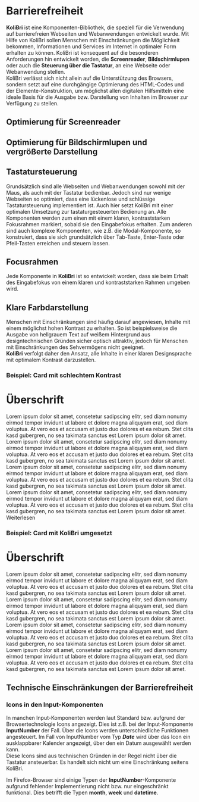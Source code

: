 
<Meta title="Barrierefreiheit" />

# Barrierefreiheit

**KoliBri** ist eine Komponenten-Bibliothek, die speziell für die Verwendung auf barrierefreien
Webseiten und Webanwendungen entwickelt wurde.
Mit Hilfe von KoliBri sollen Menschen mit Einschränkungen die Möglichkeit bekommen,
Informationen und Services im Internet in optimaler Form erhalten zu können.
KoliBri ist konsequent auf die besonderen Anforderungen hin entwickelt worden,
die **Screenreader**, **Bildschirmlupen** oder auch die **Steuerung über die Tastatur**,
an eine Webseite oder Webanwendung stellen.<br/>
KoliBri verlässt sich nicht allein auf die Unterstützung des Browsers, sondern setzt auf eine durchgängige
Optimierung des HTML-Codes und der Elemente-Konstruktion, um möglichst allen digitalen Hilfsmitteln eine ideale
Basis für die Ausgabe bzw. Darstellung von Inhalten im Browser zur Verfügung zu stellen.

## Optimierung für Screenreader

## Optimierung für Bildschirmlupen und vergrößerte Darstellung

## Tastatursteuerung

Grundsätzlich sind alle Webseiten und Webanwendungen sowohl mit der Maus, als auch mit der Tastatur bedienbar.
Jedoch sind nur wenige Webseiten so optimiert, dass eine lückenlose und schlüssige Tastatursteuerung implementiert ist.
Auch hier setzt KoliBri mit einer optimalen Umsetzung zur tastaturgesteuerten Bedienung an. Alle Komponenten
werden zum einen mit einem klaren, kontraststarken Fokusrahmen markiert, sobald sie den Eingabefokus erhalten. Zum anderen sind auch komplexe
Komponenten, wie z.B. die Modal-Komponente, so konstruiert, dass sie sich grundsätzlich über Tab-Taste, Enter-Taste oder Pfeil-Tasten
erreichen und steuern lassen.

## Focusrahmen

Jede Komponente in **KoliBri** ist so entwickelt worden, dass sie beim Erhalt des Eingabefokus von einem klaren und kontraststarken
Rahmen umgeben wird.

## Klare Farbdarstellung

Menschen mit Einschränkungen sind häufig darauf angewiesen, Inhalte mit einem möglichst hohen Kontrast
zu erhalten. So ist beispielsweise die Ausgabe von hellgrauem Text auf weißem Hintergrund aus designtechnischen
Gründen sicher optisch attraktiv, jedoch für Menschen mit Einschränkungen des Sehvermögens nicht geeignet.<br/>
**KoliBri** verfolgt daher den Ansatz, alle Inhalte in einer klaren Designsprache mit optimalem Kontrast darzustellen.

### Beispiel: Card mit schlechtem Kontrast

<div className="card bg-light mb-2">
	<div className="card-header">
		<h1 className="text-bold" style={{ color: '#b1b1b1' }}>
			Überschrift
		</h1>
		<div className="card-body">
			<div className="row">
				<div className="col-12 col-sm-6" style={{ color: '#b1b1b1' }}>
					Lorem ipsum dolor sit amet, consetetur sadipscing elitr, sed diam nonumy eirmod tempor invidunt ut labore et dolore magna aliquyam erat, sed diam
					voluptua. At vero eos et accusam et justo duo dolores et ea rebum. Stet clita kasd gubergren, no sea takimata sanctus est Lorem ipsum dolor sit amet.
					Lorem ipsum dolor sit amet, consetetur sadipscing elitr, sed diam nonumy eirmod tempor invidunt ut labore et dolore magna aliquyam erat, sed diam
					voluptua. At vero eos et accusam et justo duo dolores et ea rebum. Stet clita kasd gubergren, no sea takimata sanctus est Lorem ipsum dolor sit amet.
				</div>
				<div className="col-12 col-sm-6" style={{ color: '#b1b1b1' }}>
					Lorem ipsum dolor sit amet, consetetur sadipscing elitr, sed diam nonumy eirmod tempor invidunt ut labore et dolore magna aliquyam erat, sed diam
					voluptua. At vero eos et accusam et justo duo dolores et ea rebum. Stet clita kasd gubergren, no sea takimata sanctus est Lorem ipsum dolor sit amet.
					Lorem ipsum dolor sit amet, consetetur sadipscing elitr, sed diam nonumy eirmod tempor invidunt ut labore et dolore magna aliquyam erat, sed diam
					voluptua. At vero eos et accusam et justo duo dolores et ea rebum. Stet clita kasd gubergren, no sea takimata sanctus est Lorem ipsum dolor sit amet.
				</div>
			</div>
		</div>
		<div className="card-footer">
			<a className="btn btn-info">Weiterlesen</a>
		</div>
	</div>
</div>

### Beispiel: Card mit KoliBri umgesetzt

<div>
	<kol-card _headline="Überschrift" _level="1" _has-footer>
		<div slot="content">
			<div className="row">
				<div className="col-12">
					<h1 className="text-bold">Überschrift</h1>
				</div>
				<div className="col-12 col-sm-6">
					Lorem ipsum dolor sit amet, consetetur sadipscing elitr, sed diam nonumy eirmod tempor invidunt ut labore et dolore magna aliquyam erat, sed diam
					voluptua. At vero eos et accusam et justo duo dolores et ea rebum. Stet clita kasd gubergren, no sea takimata sanctus est Lorem ipsum dolor sit amet.
					Lorem ipsum dolor sit amet, consetetur sadipscing elitr, sed diam nonumy eirmod tempor invidunt ut labore et dolore magna aliquyam erat, sed diam
					voluptua. At vero eos et accusam et justo duo dolores et ea rebum. Stet clita kasd gubergren, no sea takimata sanctus est Lorem ipsum dolor sit amet.
				</div>
				<div className="col-12 col-sm-6">
					Lorem ipsum dolor sit amet, consetetur sadipscing elitr, sed diam nonumy eirmod tempor invidunt ut labore et dolore magna aliquyam erat, sed diam
					voluptua. At vero eos et accusam et justo duo dolores et ea rebum. Stet clita kasd gubergren, no sea takimata sanctus est Lorem ipsum dolor sit amet.
					Lorem ipsum dolor sit amet, consetetur sadipscing elitr, sed diam nonumy eirmod tempor invidunt ut labore et dolore magna aliquyam erat, sed diam
					voluptua. At vero eos et accusam et justo duo dolores et ea rebum. Stet clita kasd gubergren, no sea takimata sanctus est Lorem ipsum dolor sit amet.
				</div>
			</div>
		</div>
		<div slot="footer">
			<kol-button _label="Weiterlesen" _cta="primary"></kol-button>
		</div>
	</kol-card>
</div>

## Technische Einschränkungen der Barrierefreiheit

### Icons in den Input-Komponenten

In manchen Input-Komponenten werden laut Standard bzw. aufgrund der Browsertechnologie Icons angezeigt. Dies ist z.B.
bei der Input-Komponente **InputNumber** der Fall. Über die Icons werden unterschiedliche Funktionen angesteuert. Im Fall
von InputNumber vom Typ **_Date_** wird über das Icon ein ausklappbarer Kalender angezeigt, über den ein Datum
ausgewählt werden kann.<br/>
Diese Icons sind aus technischen Gründen in der Regel nicht über die Tastatur ansteuerbar. Es handelt sich nicht
um eine Einschränkung seitens KoliBri.

Im Firefox-Browser sind einige Typen der **InputNumber**-Komponente aufgrund fehlender Implementierung nicht bzw. nur eingeschränkt funktional.
Dies betrifft die Typen **month**, **week** und **datetime**.
